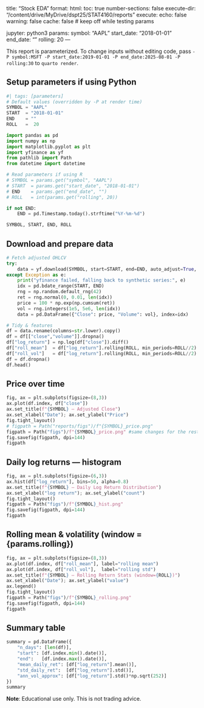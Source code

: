 \
---
title: "Stock EDA"
format:
  html:
    toc: true
    number-sections: false
execute-dir: "/content/drive/MyDrive/dspt25/STAT4160/reports"
execute:
  echo: false
  warning: false
  cache: false     # keep off while testing params

jupyter: python3
params:
  symbol: "AAPL"
  start_date: "2018-01-01"
  end_date: ""
  rolling: 20
---


::: callout-note
This report is parameterized. To change inputs without editing code, pass
`-P symbol:MSFT -P start_date:2019-01-01 -P end_date:2025-08-01 -P rolling:30` to `quarto render`.
:::

## Setup parameters if using Python
```{python}
#| tags: [parameters]
# Default values (overridden by -P at render time)
SYMBOL = "AAPL"
START  = "2018-01-01"
END    = ""
ROLL   =  20
```

``` {python}
import pandas as pd
import numpy as np
import matplotlib.pyplot as plt
import yfinance as yf
from pathlib import Path
from datetime import datetime

# Read parameters if using R
# SYMBOL = params.get("symbol", "AAPL")
# START  = params.get("start_date", "2018-01-01")
# END    = params.get("end_date", "")
# ROLL   = int(params.get("rolling", 20))

if not END:
    END = pd.Timestamp.today().strftime("%Y-%m-%d")

SYMBOL, START, END, ROLL
```

## Download and prepare data

``` {python}
# Fetch adjusted OHLCV
try:
    data = yf.download(SYMBOL, start=START, end=END, auto_adjust=True, progress=False)
except Exception as e:
    print("yfinance failed, falling back to synthetic series:", e)
    idx = pd.bdate_range(START, END)
    rng = np.random.default_rng(42)
    ret = rng.normal(0, 0.01, len(idx))
    price = 100 * np.exp(np.cumsum(ret))
    vol = rng.integers(1e5, 5e6, len(idx))
    data = pd.DataFrame({"Close": price, "Volume": vol}, index=idx)

# Tidy & features
df = data.rename(columns=str.lower).copy()
df = df[["close","volume"]].dropna()
df["log_return"] = np.log(df["close"]).diff()
df["roll_mean"]  = df["log_return"].rolling(ROLL, min_periods=ROLL//2).mean()
df["roll_vol"]   = df["log_return"].rolling(ROLL, min_periods=ROLL//2).std()
df = df.dropna()
df.head()
```

## Price over time

``` {python}
fig, ax = plt.subplots(figsize=(8,3))
ax.plot(df.index, df["close"])
ax.set_title(f"{SYMBOL} — Adjusted Close")
ax.set_xlabel("Date"); ax.set_ylabel("Price")
fig.tight_layout()
# figpath = Path("reports/figs")/f"{SYMBOL}_price.png"
figpath = Path("figs")/f"{SYMBOL}_price.png" #same changes for the rest of the figures
fig.savefig(figpath, dpi=144)
figpath
```

## Daily log returns — histogram

``` {python}
fig, ax = plt.subplots(figsize=(6,3))
ax.hist(df["log_return"], bins=50, alpha=0.8)
ax.set_title(f"{SYMBOL} — Daily Log Return Distribution")
ax.set_xlabel("log return"); ax.set_ylabel("count")
fig.tight_layout()
figpath = Path("figs")/f"{SYMBOL}_hist.png"
fig.savefig(figpath, dpi=144)
figpath
```

## Rolling mean & volatility (window = {params.rolling})

``` {python}
fig, ax = plt.subplots(figsize=(8,3))
ax.plot(df.index, df["roll_mean"], label="rolling mean")
ax.plot(df.index, df["roll_vol"],  label="rolling std")
ax.set_title(f"{SYMBOL} — Rolling Return Stats (window={ROLL})")
ax.set_xlabel("Date"); ax.set_ylabel("value")
ax.legend()
fig.tight_layout()
figpath = Path("figs")/f"{SYMBOL}_rolling.png"
fig.savefig(figpath, dpi=144)
figpath
```

## Summary table

``` {python}
summary = pd.DataFrame({
    "n_days": [len(df)],
    "start": [df.index.min().date()],
    "end":   [df.index.max().date()],
    "mean_daily_ret": [df["log_return"].mean()],
    "std_daily_ret":  [df["log_return"].std()],
    "ann_vol_approx": [df["log_return"].std()*np.sqrt(252)]
})
summary
```

 **Note**: Educational use only. This is not trading advice.
